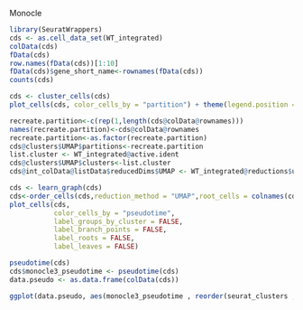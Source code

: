 Monocle

```{r}
library(SeuratWrappers)
cds <- as.cell_data_set(WT_integrated)
colData(cds)
fData(cds)
row.names(fData(cds))[1:10]
fData(cds)$gene_short_name<-rownames(fData(cds))
counts(cds)
```

```{r}
cds <- cluster_cells(cds)
plot_cells(cds, color_cells_by = "partition") + theme(legend.position = "right")
```

```{r}
recreate.partition<-c(rep(1,length(cds@colData@rownames)))
names(recreate.partition)<-cds@colData@rownames
recreate.partition<-as.factor(recreate.partition)
cds@clusters$UMAP$partitions<-recreate.partition
list.cluster <- WT_integrated@active.ident
cds@clusters$UMAP$clusters<-list.cluster
cds@int_colData@listData$reducedDims$UMAP <- WT_integrated@reductions$umap@cell.embeddings
```

```{r}
cds <- learn_graph(cds)
cds<-order_cells(cds,reduction_method = "UMAP",root_cells = colnames(cds[,clusters(cds)==4]))
plot_cells(cds,
           color_cells_by = "pseudotime",
           label_groups_by_cluster = FALSE,
           label_branch_points = FALSE,
           label_roots = FALSE,
           label_leaves = FALSE)
```

```{r}
pseudotime(cds)
cds$monocle3_pseudotime <- pseudotime(cds)
data.pseudo <- as.data.frame(colData(cds))

ggplot(data.pseudo, aes(monocle3_pseudotime , reorder(seurat_clusters ,monocle3_pseudotime , median), fill = seurat_clusters)) + geom_boxplot()
```

